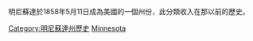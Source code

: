 明尼蘇達於1858年5月11日成為美國的一個州份，此分類收入在那以前的歷史。

[[Category:明尼蘇達州歷史|Category:明尼蘇達州歷史]]
[[Category:建國前美國各州的歷史|Minnesota]]